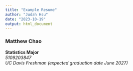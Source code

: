 ```yaml
---
title: "Example Resume"
author: "Judah Hsu"
date: "2023-10-19"
output: html_document
---
```


### Matthew Chao

**Statistics Major**\
*5109203847*\
*UC Davis Freshman (expected graduation date June 2027)*
